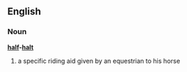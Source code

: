 ==English==
===Noun===
{{wikipedia}}
'''[[half]]-[[halt]]'''
#a specific riding aid given by an equestrian to his horse